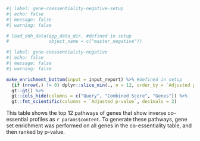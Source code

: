 ```r
#| label: gene-coessentiality-negative-setup
#| echo: false
#| message: false
#| warning: false

# load_ddh_data(app_data_dir, #defined in setup
#               object_name = c("master_negative"))

```

```r
#| label: gene-coessentiality-negative
#| echo: false
#| message: false
#| warning: false

make_enrichment_bottom(input = input_report) %>% #defined in setup
  {if (nrow(.) != 0) dplyr::slice_min(., n = 12, order_by = `Adjusted p-value`) else .} %>%
  gt::gt() %>% 
  gt::cols_hide(columns = c("Query", "Combined Score", "Genes")) %>% 
  gt::fmt_scientific(columns = `Adjusted p-value`, decimals = 2)

```
  
This table shows the top 12 pathways of genes that show inverse co-essential profiles as `r params$content`. To generate these pathways, gene set enrichment was performed on all genes in the co-essentiality table, and then ranked by p-value.  